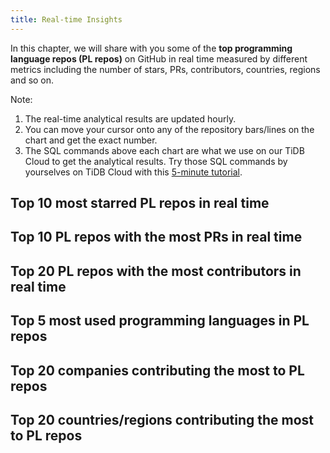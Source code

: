 ```yaml
---
title: Real-time Insights
---
```


In this chapter, we will share with you some of the **top programming language repos (PL repos)** on GitHub in real time measured by different metrics including the number of stars, PRs, contributors, countries, regions and so on. 

Note: 
1. The real-time analytical results are updated hourly. 
2. You can move your cursor onto any of the repository bars/lines on the chart and get the exact number. 
3. The SQL commands above each chart are what we use on our TiDB Cloud to get the analytical results. Try those SQL commands by yourselves on TiDB Cloud with this [5-minute tutorial](/blog/try-it-yourself/).

## Top 10 most starred PL repos in real time 

<CommonChart repo='programming_language_repos' chart='barchart' n={10} category='rt-top10-by-stars' categoryIndex='repo_name' valueIndex='num' formatSql={false} />


## Top 10 PL repos with the most PRs in real time 

<CommonChart repo='programming_language_repos' chart='barchart' n={10} category='rt-top10-by-prs' categoryIndex='repo_name' valueIndex='num' formatSql={false} />


## Top 20 PL repos with the most contributors in real time 

<CommonChart repo='programming_language_repos' chart='barchart' n={20} category='rt-top20-by-developers' categoryIndex='repo_name' valueIndex='num' formatSql={false} />



## Top 5 most used programming languages in PL repos

<CommonChart repo='programming_language_repos' chart='barchart' n={5} category='rt-top5-languages' categoryIndex='language' valueIndex='num' formatSql={false} />


## Top 20 companies contributing the most to PL repos


<CommonChart repo='programming_language_repos' chart='barchart' n={20} category='rt-top20-companies' categoryIndex='company' valueIndex='num' formatSql={false} />


## Top 20 countries/regions contributing the most to PL repos

<CommonChart repo='programming_language_repos' chart='barchart' n={20} category='rt-top20-countries' categoryIndex='country' valueIndex='num' formatSql={false} />

